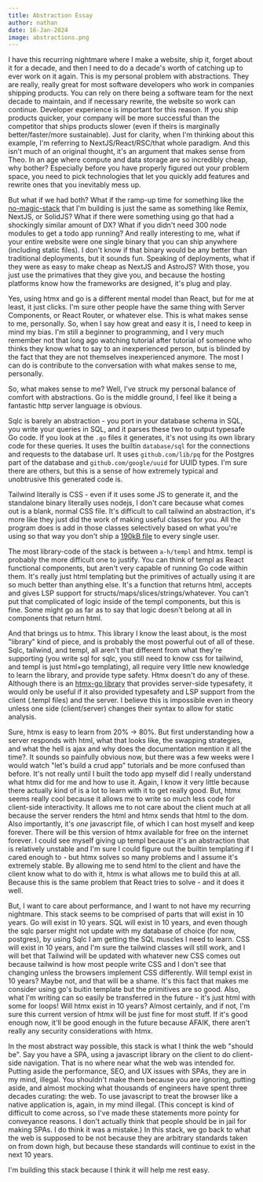 ```yaml
---
title: Abstraction Essay
author: nathan
date: 16-Jan-2024
image: abstractions.png
---
```


I have this recurring nightmare where I make a website, ship it, forget about it for a decade, and then I need to do a decade's worth of catching up to ever work on it again.
This is my personal problem with abstractions. They are really, really great for most software developers who work in companies shipping products. You can rely on there being
a software team for the next decade to maintain, and if necessary rewrite, the website so work can continue. Developer experience is important for this reason. If you ship
products quicker, your company will be more successful than the competitor that ships products slower (even if theirs is marginally better/faster/more sustainable). Just for
clarity, when I'm thinking about this example, I'm referring to NextJS/React/RSC/that whole paradigm. And this isn't much of an original thought, it's an argument that makes
sense from Theo. In an age where compute and data storage are so incredibly cheap, why bother? Especially before you have properly figured out your problem space, you need to
pick technologies that let you quickly add features and rewrite ones that you inevitably mess up.

But what if we had both? What if the ramp-up time for something like the [no-magic-stack](https://github.com/nathan-hello/no-magic-stack) that I'm building is just the same as
something like Remix, NextJS, or SolidJS? What if there were something using go that had a shockingly similar amount of DX? What if you
didn't need 300 node modules to get a todo app running? And really interesting to me, what if your entire website were one single binary that you can ship anywhere (including
static files). I don't know if that binary would be any better than traditional deployments, but it sounds fun. Speaking of deployments, what if they were as easy to make cheap
as NextJS and AstroJS? With those, you just use the primatives that they give you, and because the hosting platforms know how the frameworks are designed, it's plug and play.

Yes, using htmx and go is a different mental model than React, but for me at least, it just clicks. I'm sure other people have the same thing with Server Components, or React Router,
or whatever else. This is what makes sense to me, personally. So, when I say how great and easy it is, I need to keep in mind my bias. I'm still a beginner to programming, and
I very much remember not that long ago watching tutorial after tutorial of someone who thinks they know what to say to an inexperienced person, but is blinded by the fact that they
are not themselves inexperienced anymore. The most I can do is contribute to the conversation with what makes sense to me, personally.

So, what makes sense to me? Well, I've struck my personal balance of comfort with abstractions. Go is the middle ground, I feel like it being a fantastic http server language is
obvious.

Sqlc is barely an abstraction - you port in your database schema in SQL, you write your queries in SQL, and it parses these two to output typesafe Go code. If you look
at the `.go` files it generates, it's not using its own library code for these queries. It uses the builtin `database/sql` for the connections and requests to the database url.
It uses `github.com/lib/pq` for the Postgres part of the database and `github.com/google/uuid` for UUID types. I'm sure there are others, but this is a sense of how extremely
typical and unobtrusive this generated code is.

Tailwind literally is CSS - even if it uses some JS to generate it, and the standalone binary literally uses nodejs, I don't care because what comes out is a blank, normal CSS file.
It's difficult to call tailwind an abstraction, it's more like they just did the work of making useful classes for you. All the program does is add in those classes selectively
based on what you're using so that way you don't ship a [190kB file](https://v1.tailwindcss.com/docs/controlling-file-size) to every single user.

The most library-code of the stack is between `a-h/templ` and htmx. templ is probably the more difficult one to justify. You can think of templ as React functional components,
but aren't very capable of running Go code within them. It's really just html templating but the primitives of actually using it are so much better than anything else. It's a
function that returns html, accepts and gives LSP support for structs/maps/slices/strings/whatever. You can't put that complicated of logic inside of the templ
components, but this is fine. Some might go as far as to say that logic doesn't belong at all in components that return html.

And that brings us to htmx. This library I know the least about, is the most "library" kind of piece, and is probably the most powerful out of all of these. Sqlc, tailwind, and templ, all
aren't that different from what they're supporting (you write sql for sqlc, you still need to know css for tailwind, and templ is just html+go templating), all require very
little new knowledge to learn the library, and provide type safety. Htmx doesn't do any of these. Although there is an [htmx-go library](https://github.com/angelofallars/htmx-go) that
provides server-side typesafety, it would only be useful if it also provided typesafety and LSP support from the client (.templ files) and the server. I believe this is impossible even in
theory unless one side (client/server) changes their syntax to allow for static analysis.

Sure, htmx is easy to learn from 20% -> 80%. But first understanding how a server responds with html, what that looks like, the swapping strategies, and what the hell is ajax and why does the documentation mention it all the time?. It sounds so painfully obvious now, but there was a few weeks were I would watch "let's build a crud app" tutorials and be more confused than before. It's not really until I built the todo app myself did I really understand what htmx did for me and how to use it. Again, I know it very little because there actually kind of is a lot to learn with it to get really good. But, htmx seems really cool because it allows me to write so much less code for client-side interactivity. It allows me to not care about the client much at all
because the server renders the html and htmx sends that html to the dom. Also importantly, it's _one_ javascript file, of which I can host myself and keep forever. There will
be this version of htmx available for free on the internet forever. I could see myself giving up templ because it's an abstraction that is relatively unstable and I'm sure I
could figure out the builtin templating if I cared enough to - but htmx solves so many problems and I assume it's extremely stable. By allowing me to send html to the client
and have the client know what to do with it, htmx is what allows me to build this at all. Because this is the same problem that React tries to solve - and it does it well.

But, I want to care about performance, and I want to not have my recurring nightmare. This stack seems to be comprised of parts that will exist in 10 years. Go will exist in
10 years. SQL will exist in 10 years, and even though the sqlc parser might not update with my database of choice (for now, postgres), by using Sqlc I am getting the SQL muscles
I need to learn. CSS will exist in 10 years, and I'm sure the tailwind classes will still work, and I will bet that Tailwind will be updated with whatever new CSS comes out because
tailwind is how most people write CSS and I don't see that changing unless the browsers implement CSS differently. Will templ exist in 10 years? Maybe not, and that will be a shame.
It's this fact that makes me consider using go's buitin template but the primitives are so good. Also, what I'm writing can so easily be transferred in the future - it's just html with
some for loops! Will htmx exist in 10 years? Almost certainly, and if not, I'm sure this current version of htmx will be just fine for most stuff. If it's good enough now, it'll be good
enough in the future because AFAIK, there aren't really any security considerations with htmx.

In the most abstract way possible, this stack is what I think the web "should be". Say you have a SPA, using a javascript library on the client to do client-side navigation. That
is no where near what the web was intended for. Putting aside the performance, SEO, and UX issues with SPAs, they are in my mind, illegal. You shouldn't make them because you are
ignoring, putting aside, and almost mocking what thousands of engineers have spent three decades curating: the web. To use javascript to treat the browser like a native application
is, again, in my mind illegal. (This concept is kind of difficult to come across, so I've made these statements more pointy for conveyance reasons. I don't actually think that people
should be in jail for making SPAs. I do think it was a mistake.) In this stack, we go back to what the web is supposed to be not because they are arbitrary standards taken on from
down high, but because these standards will continue to exist in the next 10 years.

I'm building this stack because I think it will help me rest easy.

